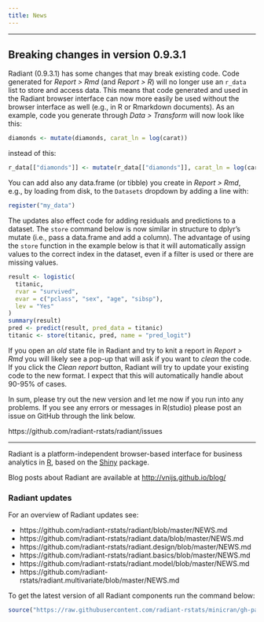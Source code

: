 ```yaml
---
title: News
---
```


***

## Breaking changes in version 0.9.3.1

Radiant (0.9.3.1) has some changes that may break existing code. Code generated for _Report > Rmd_ (and _Report > R_) will no longer use an `r_data` list to store and access data. This means that code generated and used in the Radiant browser interface can now more easily be used without the browser interface as well (e.g., in R or Rmarkdown documents). As an example, code you generate through _Data > Transform_ will now look like this:
 
```r
diamonds <- mutate(diamonds, carat_ln = log(carat))
```
 
instead of this:
 
```r
r_data[["diamonds"]] <- mutate(r_data[["diamonds"]], carat_ln = log(carat))
```
 
You can add also any data.frame (or tibble) you create in _Report > Rmd_, e.g., by loading from disk, to the `Datasets` dropdown by adding a line with:
 
```r
register("my_data")
```
 
The updates also effect code for adding residuals and predictions to a dataset. The `store` command below is now similar in structure to dplyr's mutate (i.e., pass a data.frame and add a column). The advantage of using the `store` function in the example below is that it will automatically assign values to the correct index in the dataset, even if a filter is used or there are missing values.
 
```r
result <- logistic(
  titanic,
  rvar = "survived",
  evar = c("pclass", "sex", "age", "sibsp"),
  lev = "Yes"
)
summary(result)
pred <- predict(result, pred_data = titanic)
titanic <- store(titanic, pred, name = "pred_logit")
```
 
If you open an _old_ state file in Radiant and try to knit a report in _Report > Rmd_ you will likely see a pop-up that will ask if you want to _clean_ the code. If you click the _Clean report_ button, Radiant will try to update your existing code to the new format. I expect that this will automatically handle about 90-95% of cases.

<!--
To install the development version of Radiant you can use the code below:

```r
packages <- c(
  "radiant.data", "radiant.design", "radiant.basics",
  "radiant.model", "radiant.multivariate", "radiant"
)

ret <- sapply(
  packages,
  install.packages,
  repos = c(
    "https://radiant-rstats.github.io/minicran/dev/",
    "https://radiant-rstats.github.io/minicran/"
  )
)
```
-->

In sum, please try out the new version and let me now if you run into any problems. If you see any errors or messages in R(studio) please post an issue on GitHub through the link below.
 
https://github.com/radiant-rstats/radiant/issues
 
***

Radiant is a platform-independent browser-based interface for business analytics in [R](https://www.r-project.org/), based on the [Shiny](https://www.rstudio.com/shiny/) package.

Blog posts about Radiant are available at <a href="http://vnijs.github.io/blog/" target = "_blank">http://vnijs.github.io/blog/</a>

### Radiant updates

For an overview of Radiant updates see:

* https://github.com/radiant-rstats/radiant/blob/master/NEWS.md
* https://github.com/radiant-rstats/radiant.data/blob/master/NEWS.md
* https://github.com/radiant-rstats/radiant.design/blob/master/NEWS.md
* https://github.com/radiant-rstats/radiant.basics/blob/master/NEWS.md
* https://github.com/radiant-rstats/radiant.model/blob/master/NEWS.md
* https://github.com/radiant-rstats/radiant.multivariate/blob/master/NEWS.md

To get the latest version of all Radiant components run the command below:

```r
source("https://raw.githubusercontent.com/radiant-rstats/minicran/gh-pages/update.R")
```


